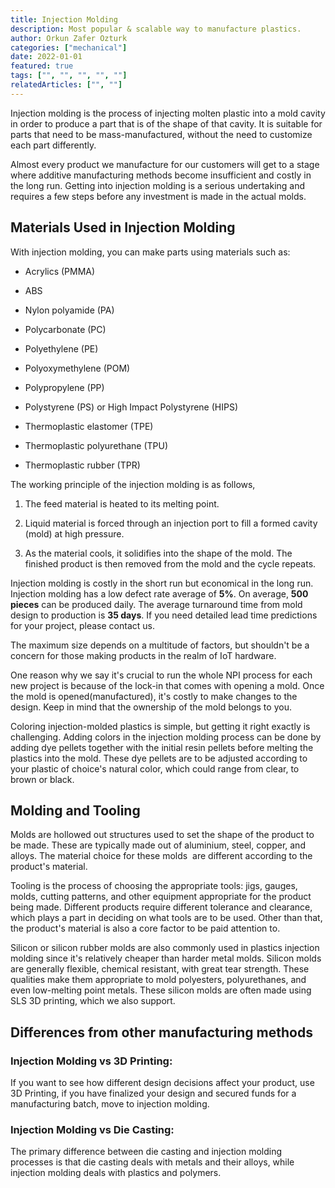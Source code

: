 ```yaml
---
title: Injection Molding
description: Most popular & scalable way to manufacture plastics.
author: Orkun Zafer Ozturk
categories: ["mechanical"]
date: 2022-01-01
featured: true
tags: ["", "", "", "", ""]
relatedArticles: ["", ""]
---
```

Injection molding is the process of injecting molten plastic into a mold cavity in order to produce a part that is of the shape of that cavity. It is suitable for parts that need to be mass-manufactured, without the need to customize each part differently.

Almost every product we manufacture for our customers will get to a stage where additive manufacturing methods become insufficient and costly in the long run. Getting into injection molding is a serious undertaking and requires a few steps before any investment is made in the actual molds. 

## Materials Used in Injection Molding

With injection molding, you can make parts using materials such as:

-   Acrylics (PMMA)

-   ABS 

-   Nylon polyamide (PA)

-   Polycarbonate (PC)

-   Polyethylene (PE)

-   Polyoxymethylene (POM)

-   Polypropylene (PP)

-   Polystyrene (PS) or High Impact Polystyrene (HIPS)

-   Thermoplastic elastomer (TPE)

-   Thermoplastic polyurethane (TPU)

-   Thermoplastic rubber (TPR)

The working principle of the injection molding is as follows,

1.  The feed material is heated to its melting point.

2.  Liquid material is forced through an injection port to fill a formed cavity (mold) at high pressure. 

3.  As the material cools, it solidifies into the shape of the mold. The finished product is then removed from the mold and the cycle repeats.

Injection molding is costly in the short run but economical in the long run. Injection molding has a low defect rate average of **5%**. On average, **500 pieces** can be produced daily. The average turnaround time from mold design to production is **35 days**. If you need detailed lead time predictions for your project, please contact us. 

The maximum size depends on a multitude of factors, but shouldn't be a concern for those making products in the realm of IoT hardware. 

One reason why we say it's crucial to run the whole NPI process for each new project is because of the lock-in that comes with opening a mold. Once the mold is opened(manufactured), it's costly to make changes to the design. Keep in mind that the ownership of the mold belongs to you.

Coloring injection-molded plastics is simple, but getting it right exactly is challenging. Adding colors in the injection molding process can be done by adding dye pellets together with the initial resin pellets before melting the plastics into the mold. These dye pellets are to be adjusted according to your plastic of choice's natural color, which could range from clear, to brown or black. 

## Molding and Tooling

Molds are hollowed out structures used to set the shape of the product to be made. These are typically made out of aluminium, steel, copper, and alloys. The material choice for these molds  are different according to the product's material.

Tooling is the process of choosing the appropriate tools: jigs, gauges, molds, cutting patterns, and other equipment appropriate for the product being made. Different products require different tolerance and clearance, which plays a part in deciding on what tools are to be used. Other than that, the product's material is also a core factor to be paid attention to.

Silicon or silicon rubber molds are also commonly used in plastics injection molding since it's relatively cheaper than harder metal molds. Silicon molds are generally flexible, chemical resistant, with great tear strength. These qualities make them appropriate to mold polyesters, polyurethanes, and even low-melting point metals. These silicon molds are often made using SLS 3D printing, which we also support.

## Differences from other manufacturing methods

### Injection Molding vs 3D Printing:

If you want to see how different design decisions affect your product, use 3D Printing, if you have finalized your design and secured funds for a manufacturing batch, move to injection molding.

### Injection Molding vs Die Casting:

The primary difference between die casting and injection molding processes is that die casting deals with metals and their alloys, while injection molding deals with plastics and polymers.
